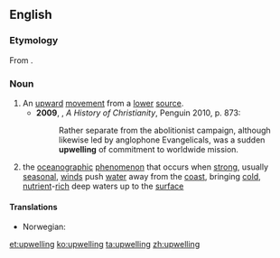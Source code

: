 ==English==
{{wikipedia}}

===Etymology===
From {{prefix|up|welling}}.

===Noun===
{{en-noun}}

# An [[upward]] [[movement]] from a [[lower]] [[source]].
#* '''2009''', {{w|Diarmaid MacCulloch}}, ''A History of Christianity'', Penguin 2010, p. 873:
#*: Rather separate from the abolitionist campaign, although likewise led by anglophone Evangelicals, was a sudden '''upwelling''' of commitment to worldwide mission.
# the [[oceanographic]] [[phenomenon]] that occurs when [[strong]], usually [[seasonal]], [[wind]]s push [[water]] away from the [[coast]], bringing [[cold]], [[nutrient]]-[[rich]] deep waters up to the [[surface]]

====Translations====
{{trans-top|deep sea water flow to surface}}
* Norwegian: {{t|no|oppstrømning}}
{{trans-mid}}
{{trans-bottom}}

[[et:upwelling]]
[[ko:upwelling]]
[[ta:upwelling]]
[[zh:upwelling]]